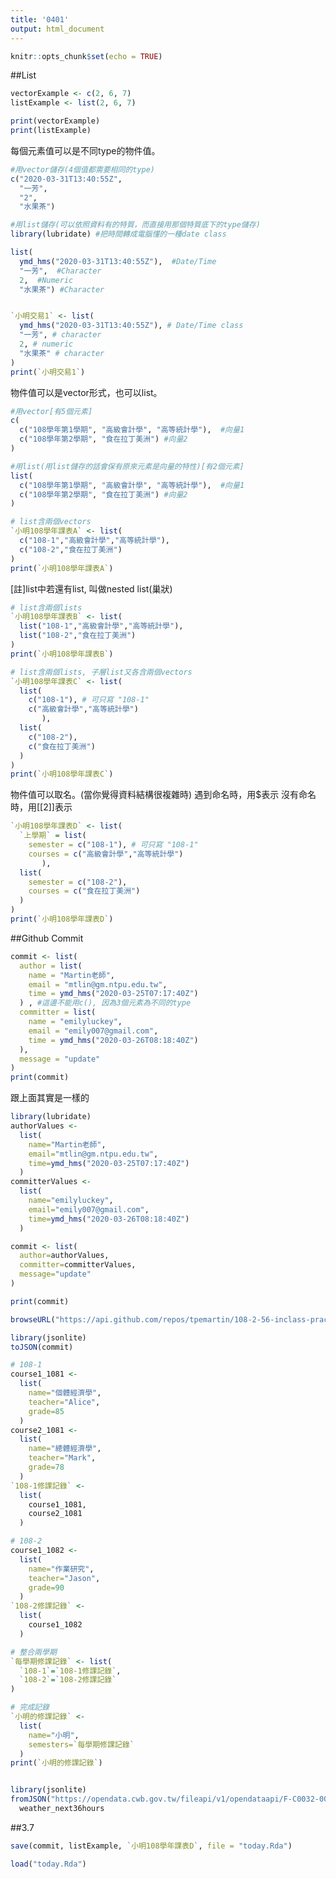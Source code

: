 ```yaml
---
title: '0401'
output: html_document
---
```


```r
knitr::opts_chunk$set(echo = TRUE)
```


##List

```r
vectorExample <- c(2, 6, 7)
listExample <- list(2, 6, 7)

print(vectorExample)
print(listExample)
```

每個元素值可以是不同type的物件值。
```r
#用vector儲存(4個值都需要相同的type)
c("2020-03-31T13:40:55Z", 
  "一芳", 
  "2", 
  "水果茶")

#用list儲存(可以依照資料有的特質，而直接用那個特質底下的type儲存)
library(lubridate) #把時間轉成電腦懂的一種date class

list(
  ymd_hms("2020-03-31T13:40:55Z"),  #Date/Time
  "一芳",  #Character
  2,  #Numeric
  "水果茶") #Character


`小明交易1` <- list(
  ymd_hms("2020-03-31T13:40:55Z"), # Date/Time class
  "一芳", # character
  2, # numeric
  "水果茶" # character
)
print(`小明交易1`)
```

物件值可以是vector形式，也可以list。
```r
#用vector[有5個元素]
c(
  c("108學年第1學期", "高級會計學", "高等統計學"),  #向量1
  c("108學年第2學期", "食在拉丁美洲") #向量2
)
```

```r
#用list(用list儲存的話會保有原來元素是向量的特性)[有2個元素]
list(
  c("108學年第1學期", "高級會計學", "高等統計學"),  #向量1
  c("108學年第2學期", "食在拉丁美洲") #向量2
)
```

```r
# list含兩個vectors
`小明108學年課表A` <- list(
  c("108-1","高級會計學","高等統計學"),
  c("108-2","食在拉丁美洲")
)
print(`小明108學年課表A`)
```

[註]list中若還有list, 叫做nested list(巢狀)
```r
# list含兩個lists
`小明108學年課表B` <- list(
  list("108-1","高級會計學","高等統計學"),
  list("108-2","食在拉丁美洲")
)
print(`小明108學年課表B`)
```

```r
# list含兩個lists, 子層list又各含兩個vectors
`小明108學年課表C` <- list(
  list(
    c("108-1"), # 可只寫 "108-1"
    c("高級會計學","高等統計學")
       ),
  list(
    c("108-2"),
    c("食在拉丁美洲")
  )
)
print(`小明108學年課表C`)
```

物件值可以取名。(當你覺得資料結構很複雜時)
遇到命名時，用$表示
沒有命名時，用[[2]]表示
```r
`小明108學年課表D` <- list(
  `上學期` = list(
    semester = c("108-1"), # 可只寫 "108-1"
    courses = c("高級會計學","高等統計學")
       ),
  list(
    semester = c("108-2"),
    courses = c("食在拉丁美洲")
  )
)
print(`小明108學年課表D`)
```


##Github Commit

```r
commit <- list(
  author = list(
    name = "Martin老師", 
    email = "mtlin@gm.ntpu.edu.tw",
    time = ymd_hms("2020-03-25T07:17:40Z")
  ) , #這邊不能用c(), 因為3個元素為不同的type 
  committer = list(
    name = "emilyluckey", 
    email = "emily007@gmail.com", 
    time = ymd_hms("2020-03-26T08:18:40Z")
  ), 
  message = "update"
)
print(commit)
```

跟上面其實是一樣的
```r
library(lubridate)
authorValues <- 
  list(
    name="Martin老師",  
    email="mtlin@gm.ntpu.edu.tw",
    time=ymd_hms("2020-03-25T07:17:40Z")
  )
committerValues <- 
  list(
    name="emilyluckey", 
    email="emily007@gmail.com",
    time=ymd_hms("2020-03-26T08:18:40Z")
  )

commit <- list(
  author=authorValues,
  committer=committerValues,
  message="update"
)

print(commit)
```

```r
browseURL("https://api.github.com/repos/tpemartin/108-2-56-inclass-practice/commits") 
```

```r
library(jsonlite) 
toJSON(commit)
```

```r
# 108-1 
course1_1081 <- 
  list(
    name="個體經濟學",
    teacher="Alice",
    grade=85
  )
course2_1081 <-
  list(
    name="總體經濟學",
    teacher="Mark",
    grade=78
  )
`108-1修課記錄` <- 
  list(
    course1_1081,
    course2_1081
  )

# 108-2
course1_1082 <- 
  list(
    name="作業研究",
    teacher="Jason",
    grade=90
  )
`108-2修課記錄` <- 
  list(
    course1_1082
  )

# 整合兩學期
`每學期修課記錄` <- list(
  `108-1`=`108-1修課記錄`,
  `108-2`=`108-2修課記錄`
)

# 完成記錄
`小明的修課記錄` <- 
  list(
    name="小明",
    semesters=`每學期修課記錄`
  )
print(`小明的修課記錄`)
```

```r

```

```r
library(jsonlite)
fromJSON("https://opendata.cwb.gov.tw/fileapi/v1/opendataapi/F-C0032-001?Authorization=rdec-key-123-45678-011121314&format=JSON") ->
  weather_next36hours
```

##3.7

```r
save(commit, listExample, `小明108學年課表D`, file = "today.Rda")
```

```r
load("today.Rda")
```
